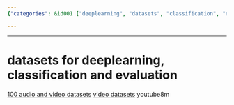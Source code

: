 ```yaml
---
{"categories": &id001 ["deeplearning", "datasets", "classification", "evaluation", "audio", "video", "machinelearning"], "category": "Machine Learning", "date": "2022-09-11 11:35:21", "description": "This article discusses a range of datasets suitable for deep learning, classification, and evaluation tasks. It highlights a collection of 100 audio and video datasets, a website specifically dedicated to video datasets, as well as the YouTube-8m dataset. These resources are valuable for AI projects involving data analysis and machine learning duties.", "tags": *id001, "title": "Unlocking the Power of AI: Exploring Deep Learning Datasets and Resources"}

---
```


------
# datasets for deeplearning, classification and evaluation
[100 audio and video datasets](https://www.twine.net/blog/100-audio-and-video-datasets/)
[video datasets](http://videodatasets.org)
youtube8m
